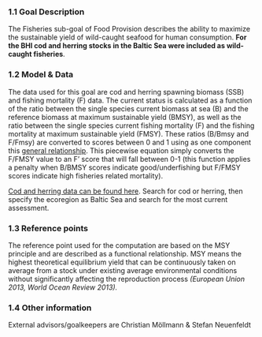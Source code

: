 ### 1.1 Goal Description {-}

The Fisheries sub-goal of Food Provision describes the ability to maximize the sustainable yield of wild-caught seafood for human consumption. **For the BHI cod and herring stocks in the Baltic Sea were included as wild-caught fisheries**. 


### 1.2 Model & Data {-}

The data used for this goal are cod and herring spawning biomass (SSB) and fishing mortality (F) data. The current status is calculated as a function of the ratio between the single species current biomass at sea (B) and the reference biomass at maximum sustainable yield (BMSY), as well as the ratio between the single species current fishing mortality (F) and the fishing mortality at maximum sustainable yield (FMSY). These ratios (B/Bmsy and F/Fmsy) are converted to scores between 0 and 1 using as one component this [general relationship](https://github.com/OHI-Science/bhi-prep/blob/master/prep/FIS/Fscoresformula.png). This piecewise equation simply converts the F/FMSY value to an F' score that will fall between 0-1 (this function applies a penalty when B/BMSY scores indicate good/underfishing but F/FMSY scores indicate high fisheries related mortality). 

[Cod and herring data can be found here](http://standardgraphs.ices.dk/stockList.aspx). Search for cod or herring, then specify the ecoregion as Baltic Sea and search for the most current assessment. 


### 1.3 Reference points {-}

The reference point used for the computation are based on the MSY principle and are described as a functional relationship. MSY means the highest theoretical equilibrium yield that can be continuously taken on average from a stock under existing average environmental conditions without significantly affecting the reproduction process *(European Union 2013, World Ocean Review 2013).* 

### 1.4 Other information {-}

External advisors/goalkeepers are Christian Möllmann & Stefan Neuenfeldt
